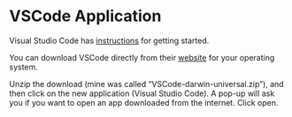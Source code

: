 # VSCode Application {.sec-installation}

Visual Studio Code has [instructions](https://code.visualstudio.com/learn/get-started/basics) for getting started.

You can download VSCode directly from their [website](https://code.visualstudio.com/download) for your operating system.

Unzip the download (mine was called "VSCode-darwin-universal.zip"), and then click on the new application (Visual Studio Code). A pop-up will ask you if you want to open an app downloaded from the internet. Click open.

